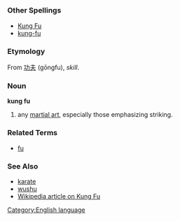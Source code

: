 =={{en}}==
[[Category:English language]]
===Other Spellings===
*[[Kung Fu]]
*[[kung-fu]]
===Etymology===
From {{zh}} [[功夫]] (gōngfu), ''skill''.
===Noun===
'''kung fu'''

#any [[martial art]], especially those emphasizing striking.
===Related Terms===
*[[fu]]
===See Also===
*[[karate]]
*[[wushu]]
*[[w:kung fu|Wikipedia article on Kung Fu]]
